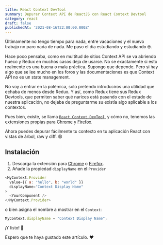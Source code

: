```yaml
---
title: React Context DevTool
summary: Depurar Context API de ReactJS con React Context Devtool
category: react
draft: false
publishedAt: '2021-08-16T22:00:00.000Z'
---
```


Últimamente no tengo tiempo para nada, entre vacaciones y el nuevo trabajo no paro nada de nada. Me paso el día estudiando y estudiando 🤓.

Hace poco pensaba, como en multitud de sitios Context API se va abriendo hueco y Redux en muchos casos deja de usarse. No se exactamente si esto realmente es una buena o mala práctica. Supongo que depende. Pero si hay algo que se lee mucho en los foros y las documentaciones es que Context API no es un state management.

No voy a entrar en la polémica, solo pretendo introduciros una utilidad que echaba de menos desde Redux. Y así, como Redux tiene sus Redux Devtools, que permiten saber qué narices está pasando con el estado de nuestra aplicación, no dejaba de preguntarme su existía algo aplicable a los contextos.

Pues bien, existe, se llama [`React Context DevTool`](https://github.com/deeppatel234/react-context-devtool ""), y cómo no, tenemos las extensiones propias para [Chrome](https://chrome.google.com/webstore/detail/react-context-devtool/oddhnidmicpefilikhgeagedibnefkcf "") y [Firefox](https://addons.mozilla.org/en-US/firefox/addon/react-context-devtool/ "").

Ahora puedes depurar fácilmente tu contexto en tu aplicación React con vistas de árbol, raw y diff. 😄

## Instalación

1. Descarga la extensión para [Chrome](https://chrome.google.com/webstore/detail/react-context-devtool/oddhnidmicpefilikhgeagedibnefkcf "") o [Firefox](https://addons.mozilla.org/en-US/firefox/addon/react-context-devtool/ "").
2. Añade la propiedad `displayName` en el `Provider`

```javascript
<MyContext.Provider
  value={{ a: "hello", b: "world" }}
  displayName="Context Display Name"
>
  <YourComponent />
</MyContext.Provider>
```

o bien asigna el nombre a mostrar en el `Context`:

```javascript
MyContext.displayName = "Context Display Name";
```

¡Y listo! 🥳

Espero que te haya gustado este artículo. ❤️

